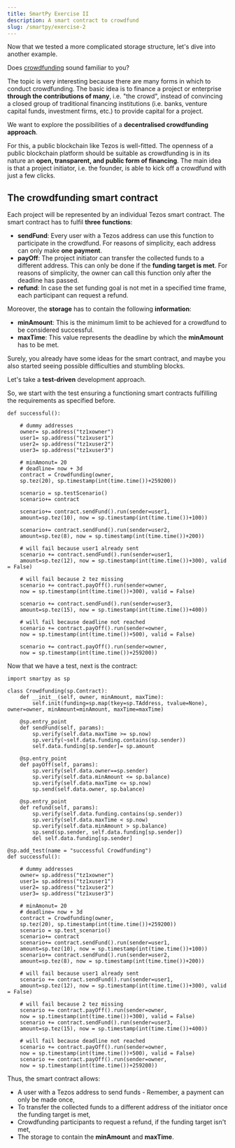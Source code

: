 ```yaml
---
title: SmartPy Exercise II
description: A smart contract to crowdfund
slug: /smartpy/exercise-2
---
```


Now that we tested a more complicated storage structure, let's dive into another example.

Does [crowdfunding](https://en.wikipedia.org/wiki/Crowdfunding) sound familiar to you?

The topic is very interesting because there are many forms in which to conduct crowdfunding. The basic idea is to finance a project or enterprise **through the contributions of many**, i.e. "the crowd", instead of convincing a closed group of traditional financing institutions (i.e. banks, venture capital funds, investment firms, etc.) to provide capital for a project.

We want to explore the possibilities of a **decentralised crowdfunding approach**.

For this, a public blockchain like Tezos is well-fitted. The openness of a public blockchain platform should be suitable as crowdfunding is in its nature an **open, transparent, and public form of financing**. The main idea is that a project initiator, i.e. the founder, is able to kick off a crowdfund with just a few clicks.

## The crowdfunding smart contract

Each project will be represented by an individual Tezos smart contract. The smart contract has to fulfil **three functions**:

* **sendFund**: Every user with a Tezos address can use this function to participate in the crowdfund. For reasons of simplicity, each address can only make **one payment**.
* **payOff**: The project initiator can transfer the collected funds to a different address. This can only be done if the **funding target is met**. For reasons of simplicity, the owner can call this function only after the deadline has passed.
* **refund**: In case the set funding goal is not met in a specified time frame, each participant can request a refund.

Moreover, the **storage** has to contain the following **information**:

* **minAmount**: This is the minimum limit to be achieved for a crowdfund to be considered successful.
* **maxTime**: This value represents the deadline by which the **minAmount** has to be met.

Surely, you already have some ideas for the smart contract, and maybe you also started seeing possible difficulties and stumbling blocks.

Let's take a **test-driven** development approach.

So, we start with the test ensuring a functioning smart contracts fulfilling the requirements as specified before.

```@addTest(name = "successful_Crowdfunding")
def successful():
    
    # dummy addresses
    owner= sp.address("tz1xowner")
    user1= sp.address("tz1xuser1")
    user2= sp.address("tz1xuser2")
    user3= sp.address("tz1xuser3")
    
    # minAmonut= 20
    # deadline= now + 3d
    contract = Crowdfunding(owner, 
    sp.tez(20), sp.timestamp(int(time.time())+259200))
    
    scenario = sp.testScenario()
    scenario+= contract
    
    scenario+= contract.sendFund().run(sender=user1, 
    amount=sp.tez(10), now = sp.timestamp(int(time.time())+100))
    
    scenario+= contract.sendFund().run(sender=user2, 
    amount=sp.tez(8), now = sp.timestamp(int(time.time())+200))
    
    # will fail because user1 already sent
    scenario += contract.sendFund().run(sender=user1, 
    amount=sp.tez(12), now = sp.timestamp(int(time.time())+300), valid = False)
    
    # will fail because 2 tez missing
    scenario += contract.payOff().run(sender=owner, 
    now = sp.timestamp(int(time.time())+300), valid = False)
    
    scenario += contract.sendFund().run(sender=user3, 
    amount=sp.tez(15), now = sp.timestamp(int(time.time())+400))
    
    # will fail because deadline not reached
    scenario += contract.payOff().run(sender=owner, 
    now = sp.timestamp(int(time.time())+500), valid = False)
    
    scenario += contract.payOff().run(sender=owner, 
    now = sp.timestamp(int(time.time())+259200))
```

Now that we have a test, next is the contract:

```import time
import smartpy as sp

class Crowdfunding(sp.Contract):
    def __init__(self, owner, minAmount, maxTime):
        self.init(funding=sp.map(tkey=sp.TAddress, tvalue=None), owner=owner, minAmount=minAmount, maxTime=maxTime)

    @sp.entry_point
    def sendFund(self, params):
        sp.verify(self.data.maxTime >= sp.now) 
        sp.verify(~self.data.funding.contains(sp.sender))
        self.data.funding[sp.sender]= sp.amount

    @sp.entry_point
    def payOff(self, params):
        sp.verify(self.data.owner==sp.sender)
        sp.verify(self.data.minAmount <= sp.balance)
        sp.verify(self.data.maxTime <= sp.now)
        sp.send(self.data.owner, sp.balance)

    @sp.entry_point
    def refund(self, params):
        sp.verify(self.data.funding.contains(sp.sender))
        sp.verify(self.data.maxTime < sp.now)
        sp.verify(self.data.minAmount > sp.balance)
        sp.send(sp.sender, self.data.funding[sp.sender])
        del self.data.funding[sp.sender]

@sp.add_test(name = "successful Crowdfunding")
def successful():

    # dummy addresses
    owner= sp.address("tz1xowner")
    user1= sp.address("tz1xuser1")
    user2= sp.address("tz1xuser2")
    user3= sp.address("tz1xuser3")

    # minAmonut= 20
    # deadline= now + 3d
    contract = Crowdfunding(owner, 
    sp.tez(20), sp.timestamp(int(time.time())+259200))
    scenario = sp.test_scenario()
    scenario+= contract
    scenario+= contract.sendFund().run(sender=user1, 
    amount=sp.tez(10), now = sp.timestamp(int(time.time())+100))
    scenario+= contract.sendFund().run(sender=user2, 
    amount=sp.tez(8), now = sp.timestamp(int(time.time())+200))

    # will fail because user1 already sent
    scenario += contract.sendFund().run(sender=user1, 
    amount=sp.tez(12), now = sp.timestamp(int(time.time())+300), valid = False)

    # will fail because 2 tez missing
    scenario += contract.payOff().run(sender=owner, 
    now = sp.timestamp(int(time.time())+300), valid = False)
    scenario += contract.sendFund().run(sender=user3, 
    amount=sp.tez(15), now = sp.timestamp(int(time.time())+400))

    # will fail because deadline not reached
    scenario += contract.payOff().run(sender=owner, 
    now = sp.timestamp(int(time.time())+500), valid = False)
    scenario += contract.payOff().run(sender=owner, 
    now = sp.timestamp(int(time.time())+259200))
```

Thus, the smart contract allows:

* A user with a Tezos address to send funds - Remember, a payment can only be made once,
* To transfer the collected funds to a different address of the initiator once the funding target is met,
* Crowdfunding participants to request a refund, if the funding target isn't met,
* The storage to contain the **minAmount** and **maxTime**.
